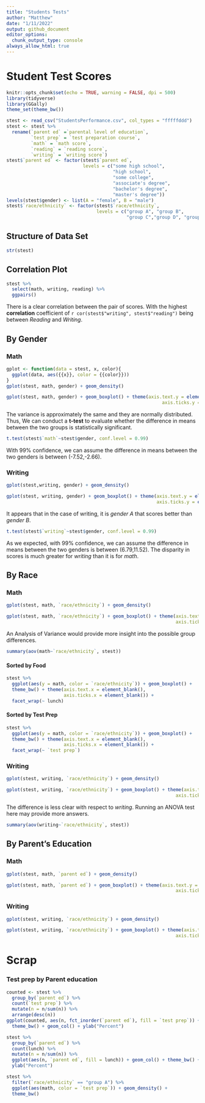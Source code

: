```yaml
---
title: "Students Tests"
author: "Matthew"
date: "1/11/2022"
output: github_document
editor_options:
  chunk_output_type: console
always_allow_html: true
---
```


# Student Test Scores


```r
knitr::opts_chunk$set(echo = TRUE, warning = FALSE, dpi = 500)
library(tidyverse)
library(GGally)
theme_set(theme_bw())
```


```r
stest <- read_csv("StudentsPerformance.csv", col_types = "fffffddd")
stest <- stest %>%
  rename(`parent ed` =`parental level of education`,
         `test prep` = `test preparation course`,
         `math` = `math score`,
         `reading` = `reading score`,
         `writing` = `writing score`)
stest$`parent ed` <- factor(stest$`parent ed`, 
                            levels = c("some high school",
                                       "high school",
                                       "some college",
                                       "associate's degree",
                                       "bachelor's degree",
                                       "master's degree"))
levels(stest$gender) <- list(A = "female", B = "male")
stest$`race/ethnicity` <- factor(stest$`race/ethnicity`, 
                                 levels = c("group A", "group B", 
                                            "group C","group D", "group E"))
```

## Structure of Data Set
```r
str(stest)
```

## Correlation Plot

```r
stest %>%
  select(math, writing, reading) %>%
  ggpairs()
```


There is a clear correlation between the pair of scores. With the highest **correlation** coefficient of `r cor(stest$"writing", stest$"reading")` being between *Reading* and *Writing*.


## By Gender

### Math

```r
gplot <- function(data = stest, x, color){
  ggplot(data, aes({{x}}, color = {{color}}))
}
gplot(stest, math, gender) + geom_density()

gplot(stest, math, gender) + geom_boxplot() + theme(axis.text.y = element_blank(),
                                                         axis.ticks.y = element_blank())
```


The variance is approximately the same and they are normally distributed. Thus, We can conduct a **t-test** to evaluate whether the difference in means between the two groups is statistically significant.


```r
t.test(stest$`math`~stest$gender, conf.level = 0.99)
```

With 99% confidence, we can assume the difference in means between the two genders is between (-7.52,-2.66).

### Writing

```r
gplot(stest,writing, gender) + geom_density()

gplot(stest, writing, gender) + geom_boxplot() + theme(axis.text.y = element_blank(),
                                                       axis.ticks.y = element_blank())
```


It appears that in the case of writing, it is *gender A* that scores better than *gender B*. 


```r
t.test(stest$`writing`~stest$gender, conf.level = 0.99)
```

As we expected, with 99% confidence, we can assume the difference in means between the two genders is between (6.79,11.52). The disparity in scores is much greater for *writing* than it is for *math*.

## By Race

### Math

```r
gplot(stest, math, `race/ethnicity`) + geom_density()

gplot(stest, math, `race/ethnicity`) + geom_boxplot() + theme(axis.text.y = element_blank(),
                                                              axis.ticks.y = element_blank())
```

An Analysis of Variance would provide more insight into the possible group differences.

```r
summary(aov(math~`race/ethnicity`, stest))
```

#### Sorted by Food

```r
stest %>%
  ggplot(aes(y = math, color = `race/ethnicity`)) + geom_boxplot() + 
  theme_bw() + theme(axis.text.x = element_blank(),
                     axis.ticks.x = element_blank()) + 
  facet_wrap(~ lunch)
```

#### Sorted by Test Prep

```r
stest %>%
  ggplot(aes(y = math, color = `race/ethnicity`)) + geom_boxplot() + 
  theme_bw() + theme(axis.text.x = element_blank(),
                     axis.ticks.x = element_blank()) + 
  facet_wrap(~ `test prep`)
```


### Writing

```r
gplot(stest, writing, `race/ethnicity`) + geom_density()

gplot(stest, writing, `race/ethnicity`) + geom_boxplot() + theme(axis.text.y = element_blank(),
                                                              axis.ticks.y = element_blank())
```

The difference is less clear with respect to *writing*. Running an ANOVA test here may provide more answers.

```r
summary(aov(writing~`race/ethnicity`, stest))
```

## By Parent's Education

### Math

```r
gplot(stest, math, `parent ed`) + geom_density()

gplot(stest, math, `parent ed`) + geom_boxplot() + theme(axis.text.y = element_blank(),
                                                              axis.ticks.y = element_blank())
```


### Writing

```r
gplot(stest, writing, `race/ethnicity`) + geom_density()

gplot(stest, writing, `race/ethnicity`) + geom_boxplot() + theme(axis.text.y = element_blank(),
                                                              axis.ticks.y = element_blank())
```

# Scrap

### Test prep by Parent education


```r
counted <- stest %>%
  group_by(`parent ed`) %>%
  count(`test prep`) %>%
  mutate(n = n/sum(n)) %>%
  arrange(desc(n))
ggplot(counted, aes(n, fct_inorder(`parent ed`), fill = `test prep`)) +
  theme_bw() + geom_col() + ylab("Percent")
```

```r
stest %>%
  group_by(`parent ed`) %>%
  count(lunch) %>%
  mutate(n = n/sum(n)) %>%
  ggplot(aes(n, `parent ed`, fill = lunch)) + geom_col() + theme_bw() +
  ylab("Percent")
```

```r
stest %>%
  filter(`race/ethnicity` == "group A") %>%
  ggplot(aes(math, color = `test prep`)) + geom_density() +
  theme_bw()

```



